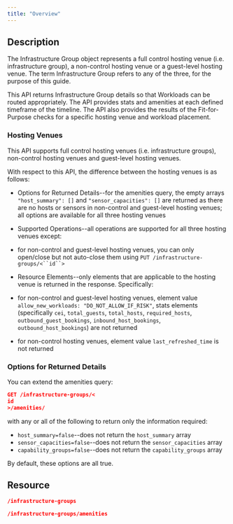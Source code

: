 ```yaml
---
title: "Overview"
---
```


## Description

The Infrastructure Group object represents a full control hosting venue (i.e. infrastructure group), a non-control hosting venue or a guest-level hosting venue. The term Infrastructure Group refers to any of the three, for the purpose of this guide.

This API returns Infrastructure Group details so that Workloads can be routed appropriately. The API provides stats and amenities at each defined timeframe of the timeline. The API also provides the results of the Fit-for-Purpose checks for a specific hosting venue and workload placement.

### Hosting Venues

This API supports full control hosting venues (i.e. infrastructure groups), non-control hosting venues and guest-level hosting venues.

With respect to this API, the difference between the hosting venues is as follows:

* Options for Returned Details--for the amenities query, the empty arrays `"host_summary": []` and `"sensor_capacities": []` are returned as there are no hosts or sensors in non-control and guest-level hosting venues; all options are available for all three hosting venues
* Supported Operations--all operations are supported for all three hosting venues except:

* for non-control and guest-level hosting venues, you can only open/close but not auto-close them using `PUT /infrastructure-groups/<``id``>`

* Resource Elements--only elements that are applicable to the hosting venue is returned in the response. Specifically:

* for non-control and guest-level hosting venues, element value `allow_new_workloads: "DO_NOT_ALLOW_IF_RISK"`, stats elements (specifically `cei`, `total_guests`, `total_hosts`, `required_hosts`, `outbound_guest_bookings`, `inbound_host_bookings`, `outbound_host_bookings`) are not returned
* for non-control hosting venues, element value `last_refreshed_time` is not returned

### Options for Returned Details

You can extend the amenities query:

```json
GET /infrastructure-groups/<
id
>/amenities/
```




with any or all of the following to return only the information required:

* `host_summary=false`--does not return the `host_summary` array
* `sensor_capacities=false`--does not return the `sensor_capacities` array
* `capability_groups=false`--does not return the `capability_groups` array

By default, these options are all true.

## Resource

```json
/infrastructure-groups
```



```json
/infrastructure-groups/amenities
```
